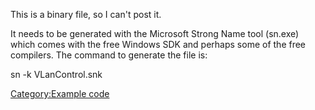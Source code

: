 {{example code|for=.Net Interface to VLC}}
This is a binary file, so I can't post it.

It needs to be generated with the Microsoft Strong Name tool (sn.exe) which comes with the free Windows SDK and perhaps some of the free compilers.  The command to generate the file is:

sn -k VLanControl.snk
[[Category:Example code]]